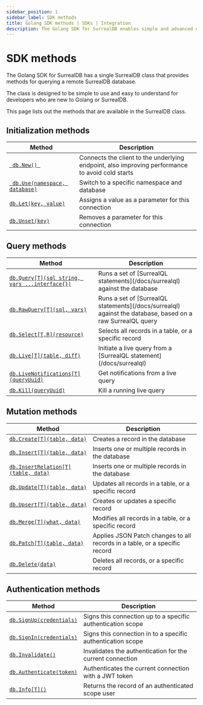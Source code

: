 ```yaml
---
sidebar_position: 1
sidebar_label: SDK methods
title: Golang SDK methods | SDKs | Integration
description: The Golang SDK for SurrealDB enables simple and advanced querying of a remote or embedded database.
---
```


# SDK methods

The Golang SDK for SurrealDB has a single SurrealDB class that provides methods for querying a remote SurrealDB database.

The class is designed to be simple to use and easy to understand for developers who are new to Golang or SurrealDB.

This page lists out the methods that are available in the SurrealDB class.

## Initialization methods

<table>
	<thead>
		<tr>
			<th scope="col">Method</th>
			<th scope="col">Description</th>
		</tr>
	</thead>
	<tbody>
		<tr>
			<td scope="row" data-label="Method"><a href="/docs/sdk/golang/methods/new"> <code> db.New() </code></a></td>
			<td scope="row" data-label="Description">Connects the client to the underlying endpoint, also improving performance to avoid cold starts</td>
		</tr>
		<tr>
			<td scope="row" data-label="Method"><a href="/docs/sdk/golang/methods/use"> <code> db.Use(namespace, database)</code></a></td>
			<td scope="row" data-label="Description">Switch to a specific namespace and database</td>
		</tr>
		<tr>
            <td scope="row" data-label="Method"><a href="/docs/sdk/golang/methods/let"> <code>db.Let(key, value)</code></a></td>
            <td scope="row" data-label="Description">Assigns a value as a parameter for this connection</td>
        </tr>
        <tr>
            <td scope="row" data-label="Method"><a href="/docs/sdk/golang/methods/unset"> <code>db.Unset(key)</code></a></td>
            <td scope="row" data-label="Description">Removes a parameter for this connection</td>
        </tr>
	</tbody>
</table>

## Query methods

<table>
    <thead>
        <tr>
            <th scope="col">Method</th>
            <th scope="col">Description</th>
        </tr>
    </thead>
    <tbody>
        <tr>
            <td scope="row" data-label="Method"><a href="/docs/sdk/golang/methods/query"> <code>db.Query&#91;T&#93;(sql string, vars ...interface{})</code></a></td>
            <td scope="row" data-label="Description">Runs a set of [SurrealQL statements](/docs/surrealql) against the database</td>
        </tr>
        <tr>
            <td scope="row" data-label="Method"><a href="/docs/sdk/golang/methods/raw-query"> <code>db.RawQuery&#91;T&#93;(sql, vars)</code></a></td>
            <td scope="row" data-label="Description">Runs a set of [SurrealQL statements](/docs/surrealql) against the database, based on a raw SurrealQL query</td>
        </tr>
        <tr>
            <td scope="row" data-label="Method"><a href="/docs/sdk/golang/methods/select"> <code>db.Select&#91;T,R&#93;(resource)</code></a></td>
            <td scope="row" data-label="Description">Selects all records in a table, or a specific record</td>
        </tr>
        <tr>
            <td scope="row" data-label="Method"><a href="/docs/sdk/golang/methods/live"> <code>db.Live&#91;T&#93;(table, diff)</code></a></td>
            <td scope="row" data-label="Description">Initiate a live query from a [SurrealQL statement](/docs/surrealql)</td>
        </tr>
        <tr>
            <td scope="row" data-label="Method"><a href="/docs/sdk/golang/methods/live-notification"> <code>db.LiveNotifications&#91;T&#93;(queryUuid)</code></a></td>
            <td scope="row" data-label="Description"> Get notifications from a live query </td>
        </tr>
        <tr>
            <td scope="row" data-label="Method"><a href="/docs/sdk/golang/methods/kill"> <code>db.Kill(queryUuid)</code></a></td>
            <td scope="row" data-label="Description">Kill a running live query</td>
        </tr>
    </tbody>
</table>

## Mutation methods

<table>
    <thead>
        <tr>
            <th scope="col">Method</th>
            <th scope="col">Description</th>
        </tr>
    </thead>
    <tbody>
        <tr>
            <td scope="row" data-label="Method"><a href="/docs/sdk/golang/methods/create"> <code>db.Create&#91;T&#93;(table, data)</code></a></td>
            <td scope="row" data-label="Description">Creates a record in the database</td>
        </tr>
        <tr>
            <td scope="row" data-label="Method"><a href="/docs/sdk/golang/methods/insert"> <code>db.Insert&#91;T&#93;(table, data)</code></a></td>
            <td scope="row" data-label="Description">Inserts one or multiple records in the database</td>
        </tr>
        <tr>
            <td scope="row" data-label="Method"><a href="/docs/sdk/golang/methods/insert-relation"> <code>db.InsertRelation&#91;T&#93;(table, data)</code></a></td>
            <td scope="row" data-label="Description">Inserts one or multiple records in the database</td>
        </tr>
        <tr>
            <td scope="row" data-label="Method"><a href="/docs/sdk/golang/methods/update"> <code>db.Update&#91;T&#93;(table, data)</code></a></td>
            <td scope="row" data-label="Description">Updates all records in a table, or a specific record</td>
        </tr>
        <tr>
            <td scope="row" data-label="Method"><a href="/docs/sdk/golang/methods/upsert"> <code>db.Upsert&#91;T&#93;(table, data)</code></a></td>
            <td scope="row" data-label="Description">Creates or updates a specific record</td>
        </tr>
        <tr>
            <td scope="row" data-label="Method"><a href="/docs/sdk/golang/methods/merge"> <code>db.Merge&#91;T&#93;(what, data)</code></a></td>
            <td scope="row" data-label="Description">Modifies all records in a table, or a specific record</td>
        </tr>
        <tr>
            <td scope="row" data-label="Method"><a href="/docs/sdk/golang/methods/patch"> <code>db.Patch&#91;T&#93;(table, data)</code></a></td>
            <td scope="row" data-label="Description">Applies JSON Patch changes to all records in a table, or a specific record</td>
        </tr>
        <tr>
            <td scope="row" data-label="Method"><a href="/docs/sdk/golang/methods/delete"> <code>db.Delete(data)</code></a></td>
            <td scope="row" data-label="Description">Deletes all records, or a specific record</td>
        </tr>
    </tbody>
</table>

## Authentication methods

<table>
    <thead>
        <tr>
            <th scope="col">Method</th>
            <th scope="col">Description</th>
        </tr>
    </thead>
    <tbody>
        <tr>
            <td scope="row" data-label="Method"><a href="/docs/sdk/golang/methods/signup"> <code>db.SignUp(credentials)</code></a></td>
            <td scope="row" data-label="Description">Signs this connection up to a specific authentication scope</td>
        </tr>
        <tr>
            <td scope="row" data-label="Method"><a href="/docs/sdk/golang/methods/signin"> <code>db.SignIn(credentials)</code></a></td>
            <td scope="row" data-label="Description">Signs this connection in to a specific authentication scope</td>
        </tr>
		<tr>
            <td scope="row" data-label="Method"><a href="/docs/sdk/golang/methods/invalidate"> <code>db.Invalidate()</code></a></td>
            <td scope="row" data-label="Description">Invalidates the authentication for the current connection</td>
        </tr>
        <tr>
            <td scope="row" data-label="Method"><a href="/docs/sdk/golang/methods/authenticate"> <code>db.Authenticate(token)</code></a></td>
            <td scope="row" data-label="Description">Authenticates the current connection with a JWT token</td>
        </tr>
		<tr>
            <td scope="row" data-label="Method"><a href="/docs/sdk/golang/methods/info"> <code>db.Info&#91;T&#93;()</code></a></td>
            <td scope="row" data-label="Description">Returns the record of an authenticated scope user</td>
        </tr>
    </tbody>
</table>